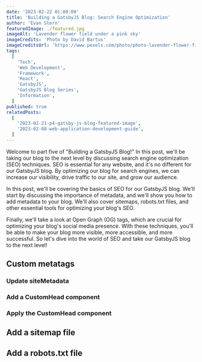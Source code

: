```yaml
---
date: '2023-02-22 01:00:00'
title: 'Building a GatsbyJS Blog: Search Engine Optimization'
author: 'Evan Stern'
featuredImage: ./featured.jpg
imageAlt: 'Lavender flower field under a pink sky'
imageCredits: 'Photo by David Bartus'
imageCreditsUrl: 'https://www.pexels.com/photo/photo-lavender-flower-field-under-pink-sky-1166209/'
tags:
  [
    'Tech',
    'Web Development',
    'Framework',
    'React',
    'GatsbyJS',
    'GatsbyJS Blog Series',
    'Information',
  ]
published: true
relatedPosts:
  [
    '2023-02-21-p4-gatsby-js-blog-featured-image',
    '2023-02-08-web-application-development-guide',
  ]
---
```


Welcome to part five of "Building a GatsbyJS Blog!" In this post, we'll be taking our blog to the next level by discussing search engine optimization (SEO) techniques. SEO is essential for any website, and it's no different for our GatsbyJS blog. By optimizing our blog for search engines, we can increase our visibility, drive traffic to our site, and grow our audience.

In this post, we'll be covering the basics of SEO for our GatsbyJS blog. We'll start by discussing the importance of metadata, and we'll show you how to add metadata to your blog. We'll also cover sitemaps, robots.txt files, and other essential tools for optimizing your blog's SEO.

Finally, we'll take a look at Open Graph (OG) tags, which are crucial for optimizing your blog's social media presence. With these techniques, you'll be able to make your blog more visible, more accessible, and more successful. So let's dive into the world of SEO and take our GatsbyJS blog to the next level!

## Custom metatags

### Update siteMetadata

### Add a CustomHead component

### Apply the CustomHead component

## Add a sitemap file

## Add a robots.txt file
